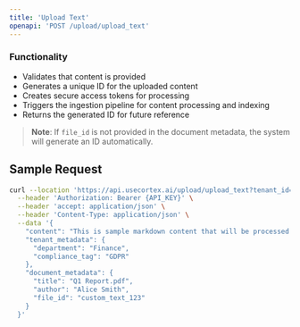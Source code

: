 ```yaml
---
title: 'Upload Text'
openapi: 'POST /upload/upload_text'
---
```


### Functionality
- Validates that content is provided
- Generates a unique ID for the uploaded content
- Creates secure access tokens for processing
- Triggers the ingestion pipeline for content processing and indexing
- Returns the generated ID for future reference

> **Note**: If `file_id` is not provided in the document metadata, the system will generate an ID automatically.

## Sample Request

```bash
curl --location 'https://api.usecortex.ai/upload/upload_text?tenant_id={TENANT_ID}&sub_tenant_id={SUB_TENANT_ID}' \
  --header 'Authorization: Bearer {API_KEY}' \
  --header 'accept: application/json' \
  --header 'Content-Type: application/json' \
  --data '{
    "content": "This is sample markdown content that will be processed and indexed.",
    "tenant_metadata": {
      "department": "Finance",
      "compliance_tag": "GDPR"
    },
    "document_metadata": {
      "title": "Q1 Report.pdf",
      "author": "Alice Smith",
      "file_id": "custom_text_123"
    }
  }'
```
